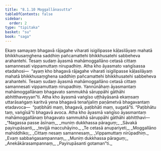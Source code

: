 ```yaml
---
title: "8.1.10 Moggallānasutta"
tableOfContents: false
sidebar:
  order: 2
type: "tipitaka"
basket: "su"
book: "saga"
---
```



<DynamicBreadcrumb />

<Division number="218" book="saga" bookNo="12" page="196">

<Paragraph number="1361" book="saga">
Ekaṃ samayaṃ bhagavā rājagahe viharati isigilipasse kāḷasilāyaṃ mahatā bhikkhusaṃghena saddhiṃ pañcamattehi bhikkhusatehi sabbeheva arahantehi. Tesaṃ sudaṃ āyasmā mahāmoggallāno cetasā cittaṃ samannesati vippamuttaṃ nirupadhiṃ. Atha kho āyasmato vaṅgīsassa etadahosi—  “ayaṃ kho bhagavā rājagahe viharati isigilipasse kāḷasilāyaṃ mahatā bhikkhusaṃghena saddhiṃ pañcamattehi bhikkhusatehi sabbeheva arahantehi. Tesaṃ sudaṃ āyasmā mahāmoggallāno cetasā cittaṃ samannesati vippamuttaṃ nirupadhiṃ. Yannūnāhaṃ āyasmantaṃ mahāmoggallānaṃ bhagavato sammukhā sāruppāhi gāthāhi abhitthaveyyan”ti.
</Paragraph>

<Paragraph number="1362" book="saga">
Atha kho āyasmā vaṅgīso uṭṭhāyāsanā ekaṃsaṃ uttarāsaṅgaṃ karitvā yena bhagavā tenañjaliṃ paṇāmetvā bhagavantaṃ etadavoca—  “paṭibhāti maṃ, bhagavā, paṭibhāti maṃ, sugatā”ti. “Paṭibhātu taṃ, vaṅgīsā”ti bhagavā avoca. Atha kho āyasmā vaṅgīso āyasmantaṃ mahāmoggallānaṃ bhagavato sammukhā sāruppāhi gāthāhi abhitthavi—
</Paragraph>

<Paragraph number="1363" type="verses" book="saga">
_“Nagassa passe āsīnaṃ,_  
_muniṃ dukkhassa pāraguṃ;_  
_Sāvakā payirupāsanti,_  
_tevijjā maccuhāyino._  

</Paragraph>

<Paragraph number="1364" type="verses" book="saga">
_Te cetasā anupariyeti,_  
_Moggallāno mahiddhiko;_  
_Cittaṃ nesaṃ samannesaṃ,_  
_Vippamuttaṃ nirūpadhiṃ._  

</Paragraph>

<Paragraph number="1365" type="verses" book="saga">
_Evaṃ sabbaṅgasampannaṃ,_  
_Muniṃ dukkhassa pāraguṃ;_  
_Anekākārasampannaṃ,_  
_Payirupāsanti gotaman”ti._
</Paragraph>
</Division>